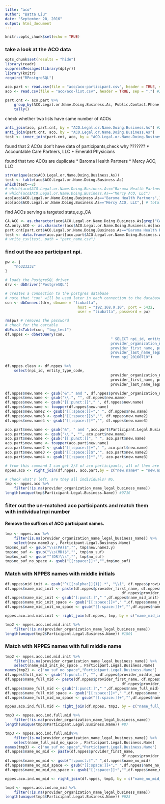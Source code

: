 ```yaml
---
title: "aco"
author: "Batta Liu"
date: "September 20, 2016"
output: html_document
---
```


```r
knitr::opts_chunk$set(echo = TRUE)
```

### take a look at the ACO data
```r
opts_chunk$set(results = "hide")
library(readr)
suppressMessages(library(dplyr))
library(knitr)
require("RPostgreSQL")
```

```r
aco.part <- read.csv(file = "aco/aco-participant.csv", header = TRUE, sep = ",") 
aco <- read.csv(file = "aco/aco-list.csv", header = TRUE, sep = ",") #397

part.cnt <- aco.part %>% 
	group_by(ACO.Legal.or.Name.Doing.Business.As, Public.Contact.Phone) %>% 
	tally()

```
check whether two lists have same number of ACOs
```r
anti_join(aco, part.cnt, by = "ACO.Legal.or.Name.Doing.Business.As") #2
anti_join(part.cnt, aco, by = "ACO.Legal.or.Name.Doing.Business.As")
test <- inner_join(part.cnt, aco, by = "ACO.Legal.or.Name.Doing.Business.As")
```
found that 2 ACOs don't have data of participants,check why ???????
* Accountable Care Partners, LLC
* Emerald Physicians

found that two ACOs are duplicate
* Baroma Health Partners
* Mercy ACO, LLC
```r
str(unique(aco$ACO.Legal.or.Name.Doing.Business.As))
test <- table(aco$ACO.Legal.or.Name.Doing.Business.As)
which(test==2)
# which(aco$ACO.Legal.or.Name.Doing.Business.As=="Baroma Health Partners")
# which(aco$ACO.Legal.or.Name.Doing.Business.As=="Mercy ACO, LLC")
aco[aco$ACO.Legal.or.Name.Doing.Business.As=="Baroma Health Partners",] # same info but different ACO.Service.Area and public.contact.phone
aco[aco$ACO.Legal.or.Name.Doing.Business.As=="Mercy ACO, LLC",] # totally different info

```
find ACOs serving a targeted state,e.g.,CA
```r
CA.ACO <- as.character(aco$ACO.Legal.or.Name.Doing.Business.As[grep("CA", aco$ACO.Service.Area)])
CA.only.ACO <- as.character(aco$ACO.Legal.or.Name.Doing.Business.As[aco$ACO.Service.Area=="CA"])
part.cnt[part.cnt$ACO.Legal.or.Name.Doing.Business.As=="Baroma Health Partners",]
test <- data.frame(aco.part[aco.part$ACO.Legal.or.Name.Doing.Business.As=="Baroma Health Partners",])
# write_csv(test, path = "part_name.csv")
```

### find out the aco participant npi.
```r
pw <- {
	"no323232"
}

# loads the PostgreSQL driver
drv <- dbDriver("PostgreSQL")

# creates a connection to the postgres database
# note that "con" will be used later in each connection to the database
con <- dbConnect(drv, dbname = "liubatta",
								 host = "192.168.0.10", port = 5432,
								 user = "liubatta", password = pw)

rm(pw) # removes the password
# check for the cartable
dbExistsTable(con, "tmp_test")
df.nppes <- dbGetQuery(con, 
												" SELECT npi_id, entity_type_code,
												provider_organization_name_legal_business_name,
					 							provider_first_name, provider_middle_name,
												provider_last_name_legal_name
												from npi_20160710")
```

```r
df.nppes.clean <- df.nppes %>% 
	select(npi_id, entity_type_code,
												provider_organization_name_legal_business_name,
					 							provider_first_name, provider_middle_name,
												provider_last_name_legal_name)
```


```r


df.nppes$new.name <- gsub("&"," and ", df.nppes$provider_organization_name_legal_business_name)
df.nppes$new.name <- gsub("\\.", "", df.nppes$new.name)
df.nppes$new.name <- gsub("[[:punct:]]"," ", df.nppes$new.name)
df.nppes$new.name <- toupper(df.nppes$new.name)
df.nppes$new.name2 <- gsub("[[:space:]]+"," ", df.nppes$new.name)
df.nppes$new.name3 <- gsub("[[:space:]]$","", df.nppes$new.name2)
df.nppes$new.name4 <- gsub("[[:space:]]*","", df.nppes$new.name3)

aco.part$new.name <- gsub("&", " and ",aco.part$Participant.Legal.Business.Name)
aco.part$new.name <- gsub("\\.", "", aco.part$new.name)
aco.part$new.name <- gsub("[[:punct:]]", " ", aco.part$new.name)
aco.part$new.name <- toupper(aco.part$new.name)
aco.part$new.name2 <- gsub("[[:space:]]+"," ", aco.part$new.name)
aco.part$new.name3 <- gsub("[[:space:]]$","", aco.part$new.name2)
aco.part$new.name4 <- gsub("[[:space:]]*","", aco.part$new.name3)

# from this command I can get 2/3 of aco participants, all of them are organizational participants
nppes.aco <- right_join(df.nppes, aco.part,by = c("new.name4" = "new.name4"))

# check what's left, are they all individuals? No.
tmp <- nppes.aco %>% 
	filter(!is.na(provider_organization_name_legal_business_name))
length(unique(tmp$Participant.Legal.Business.Name)) #9716

```
### filter out the un-matched aco participants and match them with individual npi number
#### Remove the suffixes of ACO participant names.
```r
tmp <- nppes.aco %>% 
	filter(is.na(provider_organization_name_legal_business_name)) %>% 
	select(new.name3.y , Participant.Legal.Business.Name)
tmp$no_suf <- gsub("\\s(PA)$","", tmp$new.name3.y)
tmp$no_suf <- gsub("\\s(MD)$","", tmp$no_suf)
tmp$no_suf <- gsub("^(DR)\\s","", tmp$no_suf)
tmp$no_suf_no_space <- gsub("[[:space:]]+","",tmp$no_suf)
```
### Match with NPPES names with middle initials
```r
df.nppes$mid_init <- gsub("^([[:alpha:]]{1}).*", "\\1", df.nppes$provider_middle_name)
df.nppes$name_mid_init <- paste(df.nppes$provider_first_name, df.nppes$mid_init,
													 df.nppes$provider_last_name_legal_name, sep = " ")
df.nppes$name_mid_init <- gsub("[:punct:]"," ",df.nppes$name_mid_init)
df.nppes$name_mid_init_space <- gsub("[[:space:]]+"," ",df.nppes$name_mid_init)
df.nppes$name_mid_init_no_space <- gsub("[[:space:]]+","",df.nppes$name_mid_init)

nppes.aco.ind.mid.init <- right_join(df.nppes, tmp, by = c("name_mid_init_no_space" = "no_suf_no_space"))

tmp2 <- nppes.aco.ind.mid.init %>% 
	filter(!is.na(provider_organization_name_legal_business_name))
length(unique(tmp2$Participant.Legal.Business.Name)) #1501

```
### Match with NPPES names with full middle name
```r
tmp2 <- nppes.aco.ind.mid.init %>% 
	filter(is.na(provider_organization_name_legal_business_name)) %>% 
	select(name_mid_init_no_space , Participant.Legal.Business.Name)
names(tmp2) <- c("no_suf_no_space","Participant.Legal.Business.Name")
df.nppes$full_mid <- gsub("[:punct:]", "", df.nppes$provider_middle_name)
df.nppes$name_full_mid <- paste(df.nppes$provider_first_name, df.nppes$full_mid,
													 df.nppes$provider_last_name_legal_name, sep = " ")
df.nppes$name_full_mid <- gsub("[:punct:]"," ",df.nppes$name_full_mid)
df.nppes$name_full_mid_space <- gsub("[[:space:]]+"," ",df.nppes$name_full_mid)
df.nppes$name_full_mid_no_space <- gsub("[[:space:]]+","",df.nppes$name_full_mid)

nppes.aco.ind.full.mid <- right_join(df.nppes, tmp2, by = c("name_full_mid_no_space" = "no_suf_no_space"))

tmp3 <- nppes.aco.ind.full.mid %>%  
	filter(!is.na(provider_organization_name_legal_business_name))
length(unique(tmp3$Participant.Legal.Business.Name)) #87
```

```r
tmp3 <- nppes.aco.ind.full.mid%>% 
	filter(is.na(provider_organization_name_legal_business_name)) %>% 
	select(name_full_mid_no_space , Participant.Legal.Business.Name)
names(tmp3) <- c("no_suf_no_space","Participant.Legal.Business.Name")
df.nppes$name_no_mid <- paste(df.nppes$provider_first_name,
													 df.nppes$provider_last_name_legal_name, sep = " ")
df.nppes$name_no_mid <- gsub("[:punct:]"," ",df.nppes$name_no_mid)
df.nppes$name_no_mid_space <- gsub("[[:space:]]+"," ",df.nppes$name_no_mid)
df.nppes$name_no_mid_no_space <- gsub("[[:space:]]+","",df.nppes$name_no_mid)

nppes.aco.ind.no_mid <- right_join(df.nppes, tmp3, by = c("name_no_mid_no_space" = "no_suf_no_space"))

tmp4 <- nppes.aco.ind.no_mid %>%  
	filter(!is.na(provider_organization_name_legal_business_name))
length(unique(tmp4$Participant.Legal.Business.Name)) #625
```

########################################
